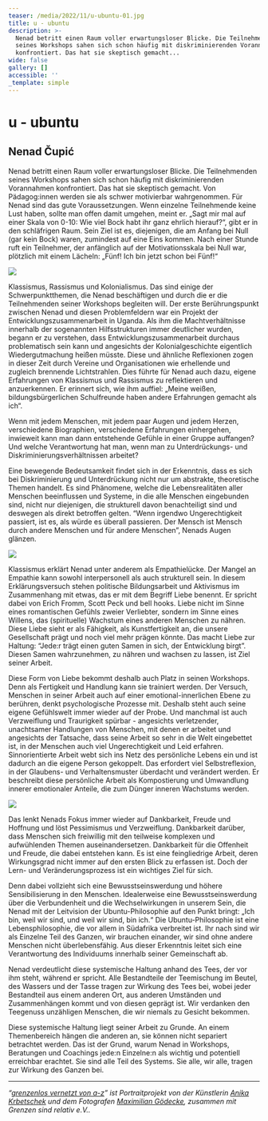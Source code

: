 ```yaml
---
teaser: /media/2022/11/u-ubuntu-01.jpg
title: u - ubuntu
description: >-
  Nenad betritt einen Raum voller erwartungsloser Blicke. Die Teilnehmenden
  seines Workshops sahen sich schon häufig mit diskriminierenden Vorannahmen
  konfrontiert. Das hat sie skeptisch gemacht...
wide: false
gallery: []
accessible: ''
_template: simple
---
```


# u - ubuntu

## Nenad Čupić

Nenad betritt einen Raum voller erwartungsloser Blicke. Die Teilnehmenden seines Workshops sahen sich schon häufig mit diskriminierenden Vorannahmen konfrontiert. Das hat sie skeptisch gemacht. Von Pädagog:innen werden sie als schwer motivierbar wahrgenommen. Für Nenad sind das gute Voraussetzungen. Wenn einzelne Teilnehmende keine Lust haben, sollte man offen damit umgehen, meint er. „Sagt mir mal auf einer Skala von 0-10: Wie viel Bock habt ihr ganz ehrlich hierauf?“, gibt er in den schläfrigen Raum. Sein Ziel ist es, diejenigen, die am Anfang bei Null (gar kein Bock) waren, zumindest auf eine Eins kommen. Nach einer Stunde ruft ein Teilnehmer, der anfänglich auf der Motivationsskala bei Null war, plötzlich mit einem Lächeln: „Fünf! Ich bin jetzt schon bei Fünf!“

![](/media/2022/11/01.jpg)

Klassismus, Rassismus und Kolonialismus. Das sind einige der Schwerpunktthemen, die Nenad beschäftigen und durch die er die Teilnehmenden seiner Workshops begleiten will. Der erste Berührungspunkt zwischen Nenad und diesen Problemfeldern war ein Projekt der Entwicklungszusammenarbeit in Uganda. Als ihm die Machtverhältnisse innerhalb der sogenannten Hilfsstrukturen immer deutlicher wurden, begann er zu verstehen, dass Entwicklungszusammenarbeit durchaus problematisch sein kann und angesichts der Kolonialgeschichte eigentlich Wiedergutmachung heißen müsste. Diese und ähnliche Reflexionen zogen in dieser Zeit durch Vereine und Organisationen wie erhellende und zugleich brennende Lichtstrahlen. Dies führte für Nenad auch dazu, eigene Erfahrungen von Klassismus und Rassismus zu reflektieren und anzuerkennen. Er erinnert sich, wie ihm auffiel: „Meine weißen, bildungsbürgerlichen Schulfreunde haben andere Erfahrungen gemacht als ich“.

Wenn mit jedem Menschen, mit jedem paar Augen und jedem Herzen, verschiedene Biographien, verschiedene Erfahrungen einhergehen, inwieweit kann man dann entstehende Gefühle in einer Gruppe auffangen? Und welche Verantwortung hat man, wenn man zu Unterdrückungs- und Diskriminierungsverhältnissen arbeitet?

Eine bewegende Bedeutsamkeit findet sich in der Erkenntnis, dass es sich bei Diskriminierung und Unterdrückung nicht nur um abstrakte, theoretische Themen handelt. Es sind Phänomene, welche die Lebensrealitäten aller Menschen beeinflussen und Systeme, in die alle Menschen eingebunden sind, nicht nur diejenigen, die strukturell davon benachteiligt sind und deswegen als direkt betroffen gelten. “Wenn irgendwo Ungerechtigkeit passiert, ist es, als würde es überall passieren. Der Mensch ist Mensch durch andere Menschen und für andere Menschen”, Nenads Augen glänzen.

![](/media/2022/11/02.jpg)

Klassismus erklärt Nenad unter anderem als Empathielücke. Der Mangel an Empathie kann sowohl interpersonell als auch strukturell sein. In diesem Erklärungsversuch stehen politische Bildungsarbeit und Aktivismus im Zusammenhang mit etwas, das er mit dem Begriff Liebe benennt. Er spricht dabei von Erich Fromm, Scott Peck und bell hooks. Liebe nicht im Sinne eines romantischen Gefühls zweier Verliebter, sondern im Sinne eines Willens, das (spirituelle) Wachstum eines anderen Menschen zu nähren. Diese Liebe sieht er als Fähigkeit, als Kunstfertigkeit an, die unsere Gesellschaft prägt und noch viel mehr prägen könnte. Das macht Liebe zur Haltung: “Jede:r trägt einen guten Samen in sich, der Entwicklung birgt”. Diesen Samen wahrzunehmen, zu nähren und wachsen zu lassen, ist Ziel seiner Arbeit.

Diese Form von Liebe bekommt deshalb auch Platz in seinen Workshops. Denn als Fertigkeit und Handlung kann sie trainiert werden. Der Versuch, Menschen in seiner Arbeit auch auf einer emotional-innerlichen Ebene zu berühren, denkt psychologische Prozesse mit. Deshalb steht auch seine eigene Gefühlswelt immer wieder auf der Probe. Und manchmal ist auch Verzweiflung und Traurigkeit spürbar - angesichts verletzender, unachtsamer Handlungen von Menschen, mit denen er arbeitet und angesichts der Tatsache, dass seine Arbeit so sehr in die Welt eingebettet ist, in der Menschen auch viel Ungerechtigkeit und Leid erfahren. Sinnorientierte Arbeit webt sich ins Netz des persönliche Lebens ein und ist dadurch an die eigene Person gekoppelt. Das erfordert viel Selbstreflexion, in der Glaubens- und Verhaltensmuster überdacht und verändert werden. Er beschreibt diese persönliche Arbeit als Kompostierung und Umwandlung innerer emotionaler Anteile, die zum Dünger inneren Wachstums werden.

![](/media/2022/11/03.jpg)

Das lenkt Nenads Fokus immer wieder auf Dankbarkeit, Freude und Hoffnung und löst Pessimismus und Verzweiflung. Dankbarkeit darüber, dass Menschen sich freiwillig mit den teilweise komplexen und aufwühlenden Themen auseinandersetzen. Dankbarkeit für die Offenheit und Freude, die dabei entstehen kann. Es ist eine feingliedrige Arbeit, deren Wirkungsgrad nicht immer auf den ersten Blick zu erfassen ist. Doch der Lern- und Veränderungsprozess ist ein wichtiges Ziel für sich.

Denn dabei vollzieht sich eine Bewusstseinswerdung und höhere Sensibilisierung in den Menschen. Idealerweise eine Bewusstseinswerdung über die Verbundenheit und die Wechselwirkungen in unserem Sein, die Nenad mit der Leitvision der Ubuntu-Philosophie auf den Punkt bringt: „Ich bin, weil wir sind, und weil wir sind, bin ich.“ Die Ubuntu-Philosophie ist eine Lebensphilosophie, die vor allem in Südafrika verbreitet ist. Ihr nach sind wir als Einzelne Teil des Ganzen, wir brauchen einander, wir sind ohne andere Menschen nicht überlebensfähig. Aus dieser Erkenntnis leitet sich eine Verantwortung des Individuums innerhalb seiner Gemeinschaft ab.

Nenad verdeutlicht diese systemische Haltung anhand des Tees, der vor ihm steht, während er spricht. Alle Bestandteile der Teemischung im Beutel, des Wassers und der Tasse tragen zur Wirkung des Tees bei, wobei jeder Bestandteil aus einem anderen Ort, aus anderen Umständen und Zusammenhängen kommt und von diesen geprägt ist. Wir verdanken den Teegenuss unzähligen Menschen, die wir niemals zu Gesicht bekommen.

Diese systemische Haltung liegt seiner Arbeit zu Grunde. An einem Themenbereich hängen die anderen an, sie können nicht separiert betrachtet werden. Das ist der Grund, warum Nenad in Workshops, Beratungen und Coachings jede:n Einzelne:n als wichtig und potentiell erreichbar erachtet. Sie sind alle Teil des Systems. Sie alle, wir alle, tragen zur Wirkung des Ganzen bei.

---

_“_[_grenzenlos vernetzt von a-z_](/aktivitaeten/gsr-medienportal/grenzenlos-vernetzt/grenzenlos-vernetzt)_” ist Portraitprojekt von der Künstlerin_ [_Anika Krbetschek_](/aktivitaeten/gsr-medienportal/grenzenlos-vernetzt/www.anikakrb.com) _und dem Fotografen_ [_Maximilian Gödecke_](/aktivitaeten/gsr-medienportal/grenzenlos-vernetzt/www.max-goedecke.de)_, zusammen mit Grenzen sind relativ e.V.._

